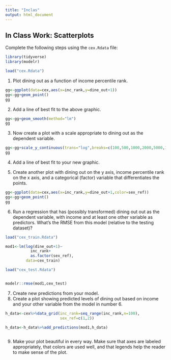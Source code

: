 ```yaml
---
title: "Inclas"
output: html_document
---
```


In Class Work: Scatterplots
-----------------------------

Complete the following steps using the `cex.Rdata` file:

```r
library(tidyverse)
library(modelr)

load("cex.Rdata")
```


1. Plot dining out as a function of income percentile rank. 
```r
gg<-ggplot(data=cex,aes(x=inc_rank,y=dine_out+1))
gg<-gg+geom_point()
gg

```



2. Add a line of best fit to the above graphic. 

```r
gg<-gg+geom_smooth(method="lm")
gg
```

3. Now create a plot with a scale appropriate to dining out as the dependent variable. 

```r
gg<-gg+scale_y_continuous(trans="log",breaks=c(100,500,1000,2000,5000,10000))
gg

```


4. Add a line of best fit to your new graphic.


5. Create another plot with dining out on the y axis, income percentile rank on the x axis, and a categorical (factor) variable that differentiates the points. 


```r
gg<-ggplot(data=cex,aes(x=inc_rank,y=dine_out+1,color=sex_ref))
gg<-gg+geom_point()
gg
```

6. Run a regression that has (possibly transformed) dining out out as the dependent variable, with income and at least one other variable as predictors. What's the RMSE from this model (relative to the testing dataset)?

```r
load("cex_train.Rdata")

mod1<-lm(log(dine_out+1)~
           inc_rank+
           as.factor(sex_ref),
         data=cex_train)

load("cex_test.Rdata")


modelr::rmse(mod1,cex_test)

```


7. Create new predictions from your model. 
8. Create a plot showing predicted levels of dining out based on income and your other variable from the model in number 6. 

```r
h_data<-cex%>%data_grid(inc_rank=seq_range(inc_rank,n=100),
                        sex_ref=c(1,2))

h_data<-h_data%>%add_predictions(mod1,h_data)



```



9. Make your plot beautiful in every way. Make sure that axes are labeled appropriately, that colors are used well, and that legends help the reader to make sense of the plot. 
